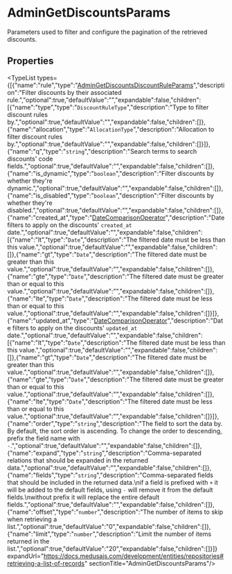 
# AdminGetDiscountsParams

Parameters used to filter and configure the pagination of the retrieved discounts.

## Properties

<TypeList types={[{"name":"rule","type":"[AdminGetDiscountsDiscountRuleParams](../medusa.AdminGetDiscountsDiscountRuleParams/page.mdx)","description":"Filter discounts by their associated rule.","optional":true,"defaultValue":"","expandable":false,"children":[{"name":"type","type":"`DiscountRuleType`","description":"Type to filter discount rules by.","optional":true,"defaultValue":"","expandable":false,"children":[]},{"name":"allocation","type":"`AllocationType`","description":"Allocation to filter discount rules by.","optional":true,"defaultValue":"","expandable":false,"children":[]}]},{"name":"q","type":"`string`","description":"Search terms to search discounts' code fields.","optional":true,"defaultValue":"","expandable":false,"children":[]},{"name":"is_dynamic","type":"`boolean`","description":"Filter discounts by whether they're dynamic.","optional":true,"defaultValue":"","expandable":false,"children":[]},{"name":"is_disabled","type":"`boolean`","description":"Filter discounts by whether they're disabled.","optional":true,"defaultValue":"","expandable":false,"children":[]},{"name":"created_at","type":"[DateComparisonOperator](../medusa.DateComparisonOperator/page.mdx)","description":"Date filters to apply on the discounts' `created_at` date.","optional":true,"defaultValue":"","expandable":false,"children":[{"name":"lt","type":"`Date`","description":"The filtered date must be less than this value.","optional":true,"defaultValue":"","expandable":false,"children":[]},{"name":"gt","type":"`Date`","description":"The filtered date must be greater than this value.","optional":true,"defaultValue":"","expandable":false,"children":[]},{"name":"gte","type":"`Date`","description":"The filtered date must be greater than or equal to this value.","optional":true,"defaultValue":"","expandable":false,"children":[]},{"name":"lte","type":"`Date`","description":"The filtered date must be less than or equal to this value.","optional":true,"defaultValue":"","expandable":false,"children":[]}]},{"name":"updated_at","type":"[DateComparisonOperator](../medusa.DateComparisonOperator/page.mdx)","description":"Date filters to apply on the discounts' `updated_at` date.","optional":true,"defaultValue":"","expandable":false,"children":[{"name":"lt","type":"`Date`","description":"The filtered date must be less than this value.","optional":true,"defaultValue":"","expandable":false,"children":[]},{"name":"gt","type":"`Date`","description":"The filtered date must be greater than this value.","optional":true,"defaultValue":"","expandable":false,"children":[]},{"name":"gte","type":"`Date`","description":"The filtered date must be greater than or equal to this value.","optional":true,"defaultValue":"","expandable":false,"children":[]},{"name":"lte","type":"`Date`","description":"The filtered date must be less than or equal to this value.","optional":true,"defaultValue":"","expandable":false,"children":[]}]},{"name":"order","type":"`string`","description":"The field to sort the data by. By default, the sort order is ascending. To change the order to descending, prefix the field name with `-`.","optional":true,"defaultValue":"","expandable":false,"children":[]},{"name":"expand","type":"`string`","description":"Comma-separated relations that should be expanded in the returned data.","optional":true,"defaultValue":"","expandable":false,"children":[]},{"name":"fields","type":"`string`","description":"Comma-separated fields that should be included in the returned data.\nif a field is prefixed with `+` it will be added to the default fields, using `-` will remove it from the default fields.\nwithout prefix it will replace the entire default fields.","optional":true,"defaultValue":"","expandable":false,"children":[]},{"name":"offset","type":"`number`","description":"The number of items to skip when retrieving a list.","optional":true,"defaultValue":"0","expandable":false,"children":[]},{"name":"limit","type":"`number`","description":"Limit the number of items returned in the list.","optional":true,"defaultValue":"20","expandable":false,"children":[]}]} expandUrl="https://docs.medusajs.com/development/entities/repositories#retrieving-a-list-of-records" sectionTitle="AdminGetDiscountsParams"/>
